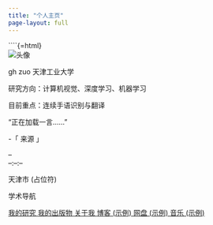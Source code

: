 ```yaml
---
title: "个人主页"
page-layout: full
---
```


````{=html}
<div class="grid custom-layout">
<div class="g-col-12 g-col-md-5 left-column">
<div class="card glass-card message-card">
<div class="logo-section">
<img src="profile.jpg" alt="头像" class="profile-img"/>
<div class="name-section">
<span class="name-main">gh zuo</span>
<span class="name-subtitle">天津工业大学</span>
</div>
</div>
<div class="description-section">
<p>研究方向：计算机视觉、深度学习、机器学习</p>
<p>目前重点：连续手语识别与翻译</p>
</div>
<div class="social-links">
<a href="mailto:2311640319@tiangong.edu.cn" target="_blank" title="Email"><i class="bi bi-envelope-fill"></i></a>
<a href="#" target="_blank" title="Google Scholar"><i class="bi bi-mortarboard-fill"></i></a>
<a href="https://github.com/messizhh" target="_blank" title="GitHub"><i class="bi bi-github"></i></a>
<a href="/files/my_cv.pdf" target="_blank" title="个人简历 (CV)"><i class="bi bi-file-person-fill"></i></a>
</div>
</div>
<div class="card glass-card hitokoto-card">
<p id="hitokoto-text">“正在加载一言……”</p>
<p class="from" id="hitokoto-from">-「 来源 」</p>
</div>
</div>
<div class="g-col-12 g-col-md-7 right-column">
<div class="card glass-card time-weather-card">
<div class="time-section">
<div class="date-display" id="live-date">--</div>
<div class="time-display" id="live-time">--:--:--</div>
</div>
<div class="weather-section">
<i class="bi bi-geo-alt-fill"></i> 天津市 (占位符)
</div>
</div>
<div class="card glass-card links-card">
<div class="card-title">
<i class="bi bi-link-45deg"></i> 学术导航
</div>
<div class="links-grid">
<a href="/research.qmd" class="link-item glass-card-hover">
<i class="bi bi-binoculars-fill"></i> 我的研究
</a>
<a href="/publications.qmd" class="link-item glass-card-hover">
<i class="bi bi-book-fill"></i> 我的出版物
</a>
<a href="/about.qmd" class="link-item glass-card-hover">
<i class="bi bi-person-fill"></i> 关于我
</a>
<a href="https://blog.imsyy.top/" target="_blank" class="link-item glass-card-hover">
<i class="bi bi-journal-richtext"></i> 博客 (示例)
</a>
<a href="#" target="_blank" class="link-item glass-card-hover">
<i class="bi bi-cloud-fill"></i> 网盘 (示例)
</a>
<a href="#" target="_blank" class="link-item glass-card-hover">
<i class="bi bi-disc-fill"></i> 音乐 (示例)
</a>
</div>
</div>
</div>
</div>
<script src="scripts.js"></script>